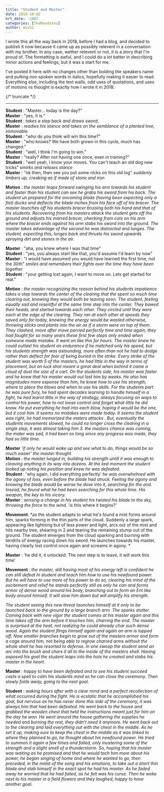 ```yaml
---
title: "Student and Master"
date: 2018-10-02
hrt_date: -1087
categories: [TheMandates]
author: mov51
---
```

I wrote this all the way back in 2018, before I had a blog, and decided to publish it now because it came up as possibly relevent in a conversation with my brother. In any case, wether relevent or not, it is a story that I'm proud of. The formatting is awful, and I could do a lot better in describing minor actions and feelings, but it was a start for me.  

I've posted it here with no changes other than bolding the speakers name and putting non spoken words in italics, hopefully making it easier to read. Everything else, including the text walls, odd uses of quotations, and uses of motions vs thought is exactly how I wrote it in 2018. 

{/* truncate */}

---

**Student** : "Master… today is the day?"  
**Master** : "yes, it is."  
**Student** : *takes a step back and draws sword.*  
**Master** : *readies his stance and takes on the semblance of a planted tree, immovable.*  
**Student** : "who do you think will win this time?"  
**Master** : "who knows? We have both grown in this cycle, much has changed."  
**Student** : "well, I think I'm going to win."  
**Master** : "really? After not having one once, even in training?"  
**Student** : "well yeah, I know your moves. You can't teach an old dog new tricks" *smirks and relaxes stance*  
**Master** : "ok then, then see you put some nicks on this old log" *suddenly limbers up, creaking as if made of stone and iron*  

**Motion** : *the master leaps forward swinging his arm towards his student and faster than his student can see he grabs his sword from his back. The student un prepared for the oncoming blade (having been expecting only a fist) ducks and deflects the blade inches from his face off of his bracer. The master launches off his students bracer bruising both his hand and that of his students. Recovering from his masters attack the student gets off the ground and adjusts his marred bracer, checking from cuts on his arm where the bracer ends against his arm stabs his sword into the ground. The master takes advantage of the second he was distracted and lunges. The student, expecting this, lunges back and thrusts his sword upwards spraying dirt and stones in the air.*

**Master** : "aha, you knew where I was that time"  
**Student** : "yes, you always start like that, you'd assume I'd learn by now"  
**Master** : "I would have assumed you would have learned the first time, not the 30th" *smiles and remembers their fights over the time they have been together*  
**Student** : "your getting lost again, I want to move on. Lets get started for real."  

**Motion** : *the master recognizing the reason behind his students impatience takes a step towards the center of the clearing that the spent so much time clearing out, knowing they would both be leaving soon. The student, feeling equally sad and resentful at the same time step into the center. They bowed their heads, and started towards each other. They circled until they were each at the edge of the clearing. They ran at each other at speeds they saved only for today, knowing the energy would be wasted otherwise, throwing sticks and plants into the air as if a storm were on top of them. They clashed, move after move parried perfectly time and time again, they had fought for so many years these first few steps only ended when someone made mistake. It went on like this for hours. The master knew he could outlast his student on endurance if he matched only his speed, but his students strength was astounding, more often than not he had to dodge rather than deflect for fear of being buried in the strike. Every strike of the student was worth 5 of the masters, he had little in the way in terms of placement, but on luck shot meant a great deal when behind it came a cloud of dust the size of a cart. On the students side, his master was faster and he knew that his master would out last him by weeks. He also has magnitudes more expense than him, he knew how to use his strength, where to place the blows and when to use his skills. For the students part he was pure fury, he had spent decades learning to handle himself in a fight, he had learnt little in the way of strategy, always focusing on ways to control his power, how to not loose control and forget what little he did know. He put everything he had into each blow, hoping it would be the one, but it cost him. It seems no mistakes were made today. It seems the student was right, he had memorized the maters attacks . But, eventually the students movements slowed, he could no longer cross the clearing in a single step, it was almost taking him 3. the masters chance was coming, the mater was sad, it had been so long since any progress was made, they had so little time.*

**Master** *'if only he would wake up and see what to do, things would be so much easier' the master thought*  
**Motion** : *the master lunged in, building his strength untill it was enough to cleaving anything in its way into dozens. At the last moment the student looked up noting his position and knew he was defeated.*  
**Student** : 'why again, I did everything perfectly' *he was overwhelmed with the agony of loss, even before the blade had struck. Feeling the agony and knowing the blade would be worse he dove into it, searching for the end. Insead, he found what he had been searching for this whole time. His weapon, the key to his vicory.*  
**Master** : *sensing a change in his student his twisted his blade to the sky, throwing the force to the wind.* 'is this where it begins?'  

**Movement**: *as the student adapts to what he's found a mist forms around him, sparks forming in the thin parts of the cloud. Suddenly a large spark, appearing like lightning but of less power and light, arcs out of the mist and hits nearby tree, shearing in 2 and tearing the remaining stump out of the ground. The student emerges from the cloud sparking and burning with tendrils of energy racing down his sword. He launches towards his master, having clearly lost control once again and screams in agony. *

**Master** : 'he did it, it unlocked. The next step is to leave, it will work this time'  

**Movement** : *the master, still having most of his energy left is confident he can still defeat hi student and teach him how to use his newfound power. But he will have to use more of his power to do so, clearing his mind of the excitement and relief he stands perfectly still as only he can and forms armor of dense wood around his body, branching out to form an Ent like body around himself. It will slow him down but will amplify his strength.*  

*The student seeing this new threat launches himself at it only to be launched back to the ground by a large branch arm. The sparks stutter. Coming back with new vigor the student comes at his master again and this time takes off the arm before it touches him, charring the end. The master is surprised at the heat, not realizing he could already char such dense wood. Again the student flings himself again and again an arm is lopped off. Now smaller branches begin to grow out of the masters armor and form a cage around him, not being able to regrow charred arms without the whole shell he has resorted to defense. In one swoop the student send an arc into the brush and chars it all to the inside of the masters shell. Having exposed his goal the student leaps into the hole he created and stabs his master in the heart.*  

**Master** : *happy to have been defeated and to see his student succeed casts a spell to calm his students mind so he can close the ceremony. Then slowly folds away, going to the next goal.*  

**Student** : *waking hours after with a clear mind and a perfect recollection of what occurred during the fight. He is ecstatic that he accomplished his goal, but nervous as he has never done this side of the ceremony, it was always him that had been defeated. He went back to the house and grabbed the wooden chest that held the instructions meant just for him on the day he won. He went around the house gathering the supplies he needed  and burning the rest, they didn't need it anymore. He went back out to the clearing and laid everything out with the chest in the middle. As he set it up, making sure to keep the chest in the middle as it was linked to where they planned to go, he thought about his newfound power. He tried to summon it again a few times and failed, only mustering some of the strength and a slight smell of a thunderstorm. So, hoping that his master was waiting as he promised and that he would tach him more about his power, he began singing of home and where he wanted to go, then preceded, in the midst of the song and his emotions, to take out a short thin blade and stab himself in the exact spot he had his master. As he faded away he worried that he had failed, as he felt was his curse. Then he woke next to his master in a field flowers and they laughed, happy to have another goal.*  